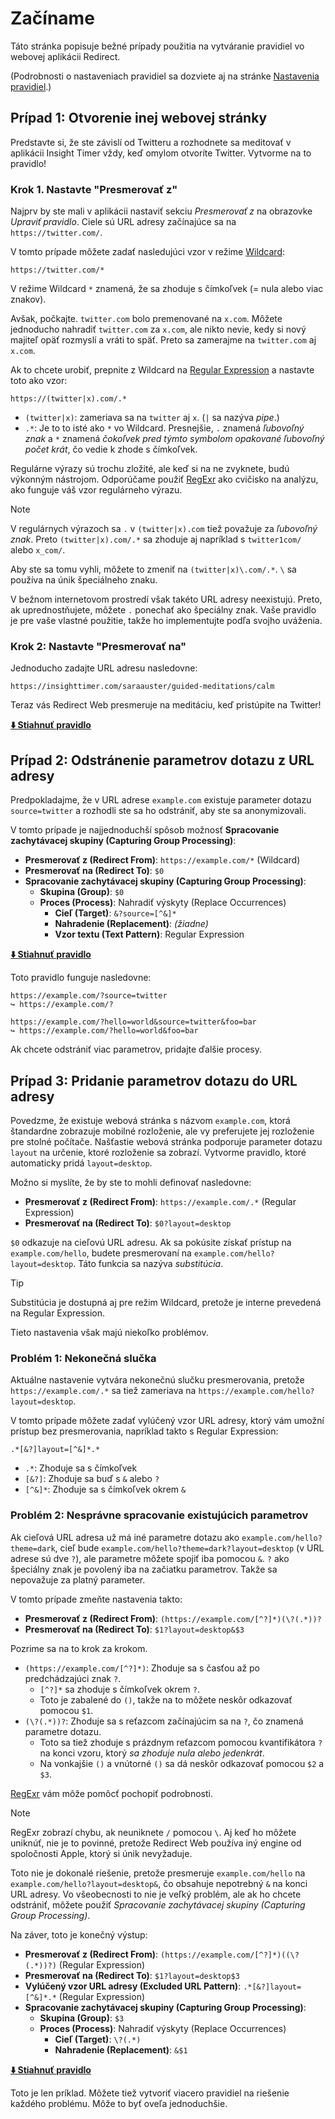 # Začíname

Táto stránka popisuje bežné prípady použitia na vytváranie pravidiel vo webovej aplikácii Redirect.

(Podrobnosti o nastaveniach pravidiel sa dozviete aj na stránke [Nastavenia pravidiel](./rule-settings).)

## Prípad 1: Otvorenie inej webovej stránky

Predstavte si, že ste závislí od Twitteru a rozhodnete sa meditovať v aplikácii Insight Timer vždy, keď omylom otvoríte Twitter. Vytvorme na to pravidlo!

### Krok 1. Nastavte "Presmerovať z"

Najprv by ste mali v aplikácii nastaviť sekciu *Presmerovať z* na obrazovke *Upraviť pravidlo*. Ciele sú URL adresy začínajúce sa na `https://twitter.com/`.

V tomto prípade môžete zadať nasledujúci vzor v režime [Wildcard](rule-settings#url-pattern-wildcard):

```
https://twitter.com/*
```

V režime Wildcard `*` znamená, že sa zhoduje s čímkoľvek (= nula alebo viac znakov).

Avšak, počkajte. `twitter.com` bolo premenované na `x.com`. Môžete jednoducho nahradiť `twitter.com` za `x.com`, ale nikto nevie, kedy si nový majiteľ opäť rozmyslí a vráti to späť. Preto sa zamerajme na `twitter.com` aj `x.com`.

Ak to chcete urobiť, prepnite z Wildcard na [Regular Expression](rule-settings#url-pattern-regular-expression) a nastavte toto ako vzor:

```
https://(twitter|x).com/.*
```

* `(twitter|x)`: zameriava sa na `twitter` aj `x`. (`|` sa nazýva *pipe*.)
* `.*`: Je to to isté ako `*` vo Wildcard. Presnejšie, `.` znamená *ľubovoľný znak* a `*` znamená *čokoľvek pred týmto symbolom opakované ľubovoľný počet krát*, čo vedie k zhode s čímkoľvek.

Regulárne výrazy sú trochu zložité, ale keď si na ne zvyknete, budú výkonným nástrojom. Odporúčame použiť [RegExr](https://regexr.com) ako cvičisko na analýzu, ako funguje váš vzor regulárneho výrazu.

> [!NOTE]
> V regulárnych výrazoch sa `.` v `(twitter|x).com` tiež považuje za *ľubovoľný znak*. Preto `(twitter|x).com/.*` sa zhoduje aj napríklad s `twitter1com/` alebo `x_com/`.
>
> Aby ste sa tomu vyhli, môžete to zmeniť na `(twitter|x)\.com/.*`. `\` sa používa na únik špeciálneho znaku.
>
> V bežnom internetovom prostredí však takéto URL adresy neexistujú. Preto, ak uprednostňujete, môžete `.` ponechať ako špeciálny znak. Vaše pravidlo je pre vaše vlastné použitie, takže ho implementujte podľa svojho uváženia.

### Krok 2: Nastavte "Presmerovať na"

Jednoducho zadajte URL adresu nasledovne:

```
https://insighttimer.com/saraauster/guided-meditations/calm
```

Teraz vás Redirect Web presmeruje na meditáciu, keď pristúpite na Twitter!

**[⬇️ Stiahnuť pravidlo](/rules/reduce-twitter-addiction.redirectweb)**

## Prípad 2: Odstránenie parametrov dotazu z URL adresy

Predpokladajme, že v URL adrese `example.com` existuje parameter dotazu `source=twitter` a rozhodli ste sa ho odstrániť, aby ste sa anonymizovali.

V tomto prípade je najjednoduchší spôsob možnosť **Spracovanie zachytávacej skupiny (Capturing Group Processing)**:

* **Presmerovať z (Redirect From)**: `https://example.com/*` (Wildcard)
* **Presmerovať na (Redirect To)**: `$0`
* **Spracovanie zachytávacej skupiny (Capturing Group Processing)**:
    * **Skupina (Group)**: `$0`
    * **Proces (Process)**: Nahradiť výskyty (Replace Occurrences)
        * **Cieľ (Target)**: `&?source=[^&]*`
        * **Nahradenie (Replacement)**: *(žiadne)*
        * **Vzor textu (Text Pattern)**: Regular Expression

**[⬇️ Stiahnuť pravidlo](/rules/remove-parameters.redirectweb)**

Toto pravidlo funguje nasledovne:

```
https://example.com/?source=twitter
↪ https://example.com/?

https://example.com/?hello=world&source=twitter&foo=bar
↪ https://example.com/?hello=world&foo=bar
```

Ak chcete odstrániť viac parametrov, pridajte ďalšie procesy.

## Prípad 3: Pridanie parametrov dotazu do URL adresy

Povedzme, že existuje webová stránka s názvom `example.com`, ktorá štandardne zobrazuje mobilné rozloženie, ale vy preferujete jej rozloženie pre stolné počítače. Našťastie webová stránka podporuje parameter dotazu `layout` na určenie, ktoré rozloženie sa zobrazí. Vytvorme pravidlo, ktoré automaticky pridá `layout=desktop`.

Možno si myslíte, že by ste to mohli definovať nasledovne:

* **Presmerovať z (Redirect From)**: `https://example.com/.*` (Regular Expression)
* **Presmerovať na (Redirect To)**: `$0?layout=desktop`

`$0` odkazuje na cieľovú URL adresu. Ak sa pokúsite získať prístup na `example.com/hello`, budete presmerovaní na `example.com/hello?layout=desktop`. Táto funkcia sa nazýva *substitúcia*.

> [!TIP]
> Substitúcia je dostupná aj pre režim Wildcard, pretože je interne prevedená na Regular Expression.

Tieto nastavenia však majú niekoľko problémov.

### Problém 1: Nekonečná slučka

Aktuálne nastavenie vytvára nekonečnú slučku presmerovania, pretože `https://example.com/.*` sa tiež zameriava na `https://example.com/hello?layout=desktop`.

V tomto prípade môžete zadať vylúčený vzor URL adresy, ktorý vám umožní prístup bez presmerovania, napríklad takto s Regular Expression:

```
.*[&?]layout=[^&]*.*
```

* `.*`: Zhoduje sa s čímkoľvek
* `[&?]`: Zhoduje sa buď s `&` alebo `?`
* `[^&]*`: Zhoduje sa s čímkoľvek okrem `&`

### Problém 2: Nesprávne spracovanie existujúcich parametrov

Ak cieľová URL adresa už má iné parametre dotazu ako `example.com/hello?theme=dark`, cieľ bude `example.com/hello?theme=dark?layout=desktop` (v URL adrese sú dve `?`), ale parametre môžete spojiť iba pomocou `&`. `?` ako špeciálny znak je povolený iba na začiatku parametrov. Takže sa nepovažuje za platný parameter.

V tomto prípade zmeňte nastavenia takto:

* **Presmerovať z (Redirect From)**: `(https://example.com/[^?]*)(\?(.*))?`
* **Presmerovať na (Redirect To)**: `$1?layout=desktop&$3`

Pozrime sa na to krok za krokom.

* `(https://example.com/[^?]*)`: Zhoduje sa s časťou až po predchádzajúci znak `?`.
    * `[^?]*` sa zhoduje s čímkoľvek okrem `?`.
    * Toto je zabalené do `()`, takže na to môžete neskôr odkazovať pomocou `$1`.
* `(\?(.*))?`: Zhoduje sa s reťazcom začínajúcim sa na `?`, čo znamená parametre dotazu.
    * Toto sa tiež zhoduje s prázdnym reťazcom pomocou kvantifikátora `?` na konci vzoru, ktorý *sa zhoduje nula alebo jedenkrát*.
    * Na vonkajšie `()` a vnútorné `()` sa dá neskôr odkazovať pomocou `$2` a `$3`.

[RegExr](https://regexr.com) vám môže pomôcť pochopiť podrobnosti.

> [!NOTE]
> RegExr zobrazí chybu, ak neuniknete `/` pomocou `\`. Aj keď ho môžete uniknúť, nie je to povinné, pretože Redirect Web používa iný engine od spoločnosti Apple, ktorý si únik nevyžaduje.

Toto nie je dokonalé riešenie, pretože presmeruje `example.com/hello` na `example.com/hello?layout=desktop&`, čo obsahuje nepotrebný `&` na konci URL adresy. Vo všeobecnosti to nie je veľký problém, ale ak ho chcete odstrániť, môžete použiť *Spracovanie zachytávacej skupiny (Capturing Group Processing)*.

Na záver, toto je konečný výstup:

* **Presmerovať z (Redirect From)**: `(https://example.com/[^?]*)((\?(.*))?)` (Regular Expression)
* **Presmerovať na (Redirect To)**: `$1?layout=desktop$3`
* **Vylúčený vzor URL adresy (Excluded URL Pattern)**: `.*[&?]layout=[^&]*.*` (Regular Expression)
* **Spracovanie zachytávacej skupiny (Capturing Group Processing)**:
    * **Skupina (Group)**: `$3`
    * **Proces (Process)**: Nahradiť výskyty (Replace Occurrences)
        * **Cieľ (Target)**: `\?(.*)`
        * **Nahradenie (Replacement)**: `&$1`

**[⬇️ Stiahnuť pravidlo](/rules/add-parameters.redirectweb)**

Toto je len príklad. Môžete tiež vytvoriť viacero pravidiel na riešenie každého problému. Môže to byť oveľa jednoduchšie.